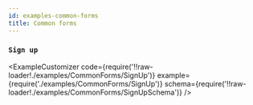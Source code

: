 ```yaml
---
id: examples-common-forms
title: Common forms
---
```



### `Sign up`

<ExampleCustomizer
  code={require('!!raw-loader!./examples/CommonForms/SignUp')}
  example={require('./examples/CommonForms/SignUp')}
  schema={require('!!raw-loader!./examples/CommonForms/SignUpSchema')}
/>
